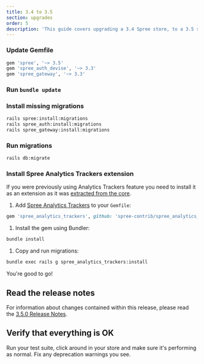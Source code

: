 ```yaml
---
title: 3.4 to 3.5
section: upgrades
order: 5
description: 'This guide covers upgrading a 3.4 Spree store, to a 3.5 store.'
---
```


### Update Gemfile

```ruby
gem 'spree', '~> 3.5'
gem 'spree_auth_devise', '~> 3.3'
gem 'spree_gateway', '~> 3.3'
```

### Run `bundle update`

### Install missing migrations

```bash
rails spree:install:migrations
rails spree_auth:install:migrations
rails spree_gateway:install:migrations
```

### Run migrations

```bash
rails db:migrate
```

### Install Spree Analytics Trackers extension

If you were previously using Analytics Trackers feature you need to install it as an extension as it was [extracted from the core](https://github.com/spree/spree/pull/8408).

1. Add [Spree Analytics Trackers](https://github.com/spree-contrib/spree_analytics_trackers) to your `Gemfile`:

```ruby
gem 'spree_analytics_trackers', github: 'spree-contrib/spree_analytics_trackers'
```

1. Install the gem using Bundler:

```bash
bundle install
```

1. Copy and run migrations:

```bash
bundle exec rails g spree_analytics_trackers:install
```

You're good to go!

## Read the release notes

For information about changes contained within this release, please read the [3.5.0 Release Notes](http://guides.spreecommerce.org/release_notes/spree_3_5_0.html).

## Verify that everything is OK

Run your test suite, click around in your store and make sure it's performing as normal. Fix any deprecation warnings you see.

